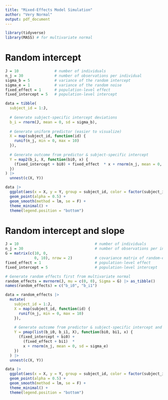 ```yaml
---
title: "Mixed-Effects Model Simulation"
author: "Very Normal"
output: pdf_document
---
```


```r
library(tidyverse)
library(MASS) # for multivariate normal
```

# Random intercept

```r
J = 10                # number of individuals
n_j = 30              # number of observations per individual 
sigma_b = 5           # variance of the random intercept
sigma_e = 1           # variance of the random noise
fixed_effect = 1      # population-level effect
fixed_intercept = 5   # population-level intercept

data = tibble(
  subject_id = 1:J,
  
  # Generate subject-specific intercept deviations
  b_i = rnorm(J, mean = 0, sd = sigma_b),
  
  # Generate uniform predictor (easier to visualize)
  X = map(subject_id, function(id) {
    runif(n_j, min = 0, max = 10)
  }), 
  
  # Generate outcome from predictor & subject-specific intercept
  Y = map2(b_i, X, function(bi0, x) {
    (fixed_intercept + bi0) + fixed_effect  * x + rnorm(n_j, mean = 0, sd = sigma_e)
  }) 
) |> 
  unnest(c(X, Y))

data |> 
  ggplot(aes(x = X, y = Y, group = subject_id, color = factor(subject_id))) + 
  geom_point(alpha = 0.5) +
  geom_smooth(method = lm, se = F) + 
  theme_minimal() + 
  theme(legend.position = "bottom")
```


# Random intercept and slope

```r
J = 10                                  # number of individuals
n_j = 30                                # number of observations per individual 
G = matrix(c(10, 0, 
             0, 10), nrow = 2)          # covariance matrix of random-effects
fixed_effect = 1                        # population-level effect
fixed_intercept = 5                     # population-level intercept

# Generate random effects first from multivariate normal
random_effects = mvrnorm(J, mu = c(0, 0), Sigma = G) |> as_tibble()
names(random_effects) = c("b_i0", "b_i1")

data = random_effects |> 
  mutate(
    subject_id = 1:J,
    X = map(subject_id, function(id) {
      runif(n_j, min = 0, max = 10)
    }), 
    
    # Generate outcome from predictor & subject-specific intercept and slope
    Y = pmap(list(b_i0, b_i1, X), function(bi0, bi1, x) {
      (fixed_intercept + bi0) + 
        (fixed_effect + bi1)  * 
        x + rnorm(n_j, mean = 0, sd = sigma_e)
    }) 
  ) |> 
  unnest(c(X, Y))

data |> 
  ggplot(aes(x = X, y = Y, group = subject_id, color = factor(subject_id))) + 
  geom_point(alpha = 0.5) +
  geom_smooth(method = lm, se = F) + 
  theme_minimal() + 
  theme(legend.position = "bottom")
```